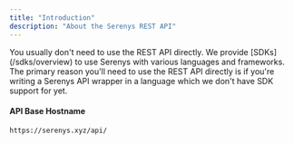 ```yaml
---
title: "Introduction"
description: "About the Serenys REST API"
---
```


<Note>
	You usually don't need to use the REST API directly. We provide
	[SDKs](/sdks/overview) to use Serenys with various languages and frameworks.
	The primary reason you'll need to use the REST API directly is if you're
	writing a Serenys API wrapper in a language which we don't have SDK support
	for yet.
</Note>

#### API Base Hostname

```
https://serenys.xyz/api/
```
